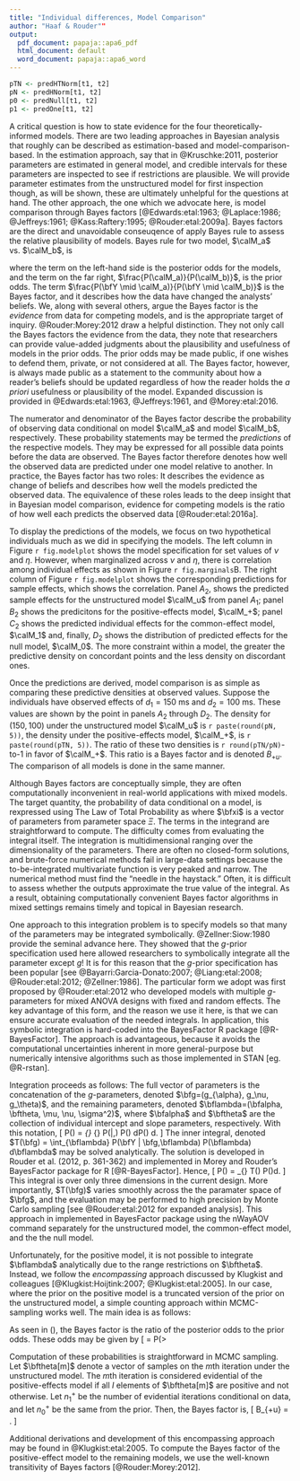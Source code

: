 ```yaml
---
title: "Individual differences, Model Comparison"
author: "Haaf & Rouder""
output:
  pdf_document: papaja::apa6_pdf
  html_document: default
  word_document: papaja::apa6_word
---
```


```r
pTN <- predHTNorm[t1, t2]
pN <- predHNorm[t1, t2]
p0 <- predNull[t1, t2]
p1 <- predOne[t1, t2]
```

A critical question is how to state evidence for the four theoretically-informed models. There are two leading approaches in Bayesian analysis that roughly can be described as estimation-based and model-comparison-based.  In the estimation approach, say that in @Kruschke:2011, posterior parameters are estimated in general model, and credible intervals for these parameters are inspected to see if restrictions are plausible.  We will provide parameter estimates from the unstructured model for first inspection though, as will be shown, these are ultimately unhelpful for the questions at hand.  The other approach, the one which we advocate here, is model comparison through Bayes factors [@Edwards:etal:1963; @Laplace:1986; @Jeffreys:1961; @Kass:Raftery:1995; @Rouder:etal:2009a].  Bayes factors are the direct and unavoidable conseuqence of apply Bayes rule to assess the relative plausibility of models.  Bayes rule for two model, $\calM_a$ vs. $\calM_b$, is 

\begin{equation}\label{bayesrule}
\frac{P(\calM_a \mid \bfY)}{P(\calM_b \mid \bfY)} = \frac{P(\bfY \mid \calM_a)}{P(\bfY \mid \calM_b)} \times \frac{P(\calM_a)}{P(\calM_b)},
\end{equation}

where the term on the left-hand side is the posterior odds for the models, and the term on the far right, $\frac{P(\calM_a)}{P(\calM_b)}$, is the prior odds.  The term $\frac{P(\bfY \mid \calM_a)}{P(\bfY \mid \calM_b)}$ is the Bayes factor, and it describes how the data have changed the analysts' beliefs.  We, along with several others, argue the Bayes factor is the *evidence* from data for competing models, and is the appropriate target of inquiry.  @Rouder:Morey:2012 draw a helpful distinction.  They not only call the Bayes factors the evidence from the data, they note that researchers can provide value-added judgments about the plausibility and usefulness of models in the prior odds.  The prior odds may be made public, if one wishes to defend them, private, or not considered at all.  The Bayes factor, however, is always made public as a statement to the community about how a reader's beliefs should be updated regardless of how the reader holds the *a priori* usefulness or plausibility of the model.  Expanded discussion is provided in @Edwards:etal:1963, @Jeffreys:1961, and @Morey:etal:2016.  

The numerator and denominator of the Bayes factor describe the probability of observing data conditional on model $\calM_a$ and model $\calM_b$, respectively.  These probability statements may be termed the *predictions* of the respective models.  They may be expressed for all possible data points before the data are observed.  The Bayes factor therefore denotes how well the observed data are predicted under one model relative to another.  In practice, the Bayes factor has two roles: It describes the evidence as change of beliefs and describes how well the models predicted the observed data. The equivalence of these roles leads to the deep insight that in Bayesian model comparison, evidence for competing models is the ratio of how well each predicts the observed data [@Rouder:etal:2016a].

To display the predictions of the models, we focus on two hypothetical individuals much as we did in specifying the models.  The left column in Figure `r fig.modelplot` shows the model specification for set values of $\nu$ and $\eta$. However, when marginalized across $\nu$ and $\eta$, there is correlation among individual effects as shown in Figure `r fig.marginals`B. The right column of Figure `r fig.modelplot` shows the corresponding predictions for sample effects, which shows the correlation. Panel $A_2$, shows the predicted sample effects for the unstructured model $\calM_u$ from panel $A_1$; panel $B_2$ shows the predicitons for the positive-effects model, $\calM_+$; panel $C_2$ shows the predicted individual effects for the common-effect model, $\calM_1$ and, finally, $D_2$ shows the distribution of predicted effects for the null model, $\calM_0$. The more constraint within a model, the greater the predictive density on concordant points and the less density on discordant ones.

Once the predictions are derived, model comparison is as simple as comparing these predictive densities at observed values.  Suppose the individuals have observed effects of $d_1 = 150$ ms and $d_2 = 100$ ms.  These values are shown by the point in panels $A_2$ through $D_2$.  The density for $(150, 100)$ under the unstructured model $\calM_u$ is `r paste(round(pN, 5))`, the density under the positive-effects model, $\calM_+$, is `r paste(round(pTN, 5))`. The ratio of these two densities is `r round(pTN/pN)`-to-1 in favor of $\calM_+$. This ratio is a Bayes factor and is denoted $B_{+u}$.  The comparison of all models is done in the same manner.

Although Bayes factors are conceptually simple, they are often computationally inconvenient in real-world applications with mixed models.   The target quantity, the probability of data conditional on a model, is rexpressed using The Law of Total Probability as
\begin{equation} \label{bfInt}
P(\bfY \mid \calM) = \int_{\bfxi \in \Xi} P(\bfY|\bfxi)P(\bfxi)d\bfxi,
\end{equation}
where $\bfxi$ is a vector of parameters from parameter space $\Xi$.  The terms in the integrand are straightforward to compute.  The difficulty comes from evaluating the integral itself.  The integration is multidimensional ranging over the dimensionality of the parameters.  There are often no closed-form solutions, and brute-force numerical methods fail in large-data settings because the to-be-integrated multivariate function is very peaked and narrow.  The numerical method must find the "needle in the haystack." Often, it is difficult to assess whether the outputs approximate the true value of the integral.  As a result, obtaining computationally convenient Bayes factor algorithms in mixed settings remains timely and topical in Bayesian research.  

One approach to this integration problem is to specify models so that many of the parameters may be integrated symbolically.  @Zellner:Siow:1980 provide the seminal advance here.  They showed that the 
 $g$-prior specification used here allowed researchers to symbolically integrate all the parameter except $g$!  It is for this reason that the $g$-prior specification has been popular [see @Bayarri:Garcia-Donato:2007; @Liang:etal:2008; @Rouder:etal:2012; @Zellner:1986].  The particular form we adopt was first proposed by @Rouder:etal:2012 who developed models with multiple $g$-parameters for mixed ANOVA designs with fixed and random effects.  The key advantage of this form, and the reason we use it here, is that we can ensure accurate evaluation of the needed integrals.  In application, this symbolic integration is hard-coded into the BayesFactor R package [@R-BayesFactor].  The approach is advantageous, because it avoids the computational uncertainties inherent in more general-purpose but numerically intensive algorithms such as those implemented in STAN [eg. @R-rstan].

Integration proceeds as follows: The full vector of parameters is the concatenation of the $g$-parameters, denoted $\bfg=(g_{\alpha}, g_\nu, g_\theta)$, and the remaining parameters, denoted $\bflambda=(\bfalpha, \bftheta, \mu, \nu, \sigma^2)$, where $\bfalpha$ and $\bftheta$ are the collection of individual intercept and slope parameters, respectively.  With this notation,
\[
P(\bfY \mid \calM) = \int_{\bfg} \int_{\bflambda} P(\bfY|\bfg,\bflambda) P(\bflambda) d\bflambda P(\bfg) d\bfg. 
\]
The inner integral, denoted $T(\bfg) = \int_{\bflambda} P(\bfY | \bfg,\bflambda) P(\bflambda) d\bflambda$ may be solved analytically.  The solution is developed in Rouder et al. (2012, p. 361-362) and implemented in Morey and Rouder's BayesFactor package for R [@R-BayesFactor].  Hence,
\[
P(\bfY \mid \calM) = \int_{\bfg} T(\bfg) P(\bfg)d\bfg.
\]
This integral is over only three dimensions in the current design.  More importantly, $T(\bfg)$ varies smoothly across the the paramater space of $\bfg$, and the evaluation may be performed to high precision by Monte Carlo sampling [see @Rouder:etal:2012 for expanded analysis]. This approach in implemented in BayesFactor package using the nWayAOV command separately for the unstructured model, the common-effect model, and the the null model.  

Unfortunately, for the positive model, it is not possible to integrate $\bflambda$ analytically due to the range restrictions on $\bftheta$.  Instead, we follow the *encompassing* approach discussed by Klugkist and colleagues [@Klugkist:Hoijtink:2007; @Klugkist:etal:2005].  In our case, where the prior on the positive model is a truncated version of the prior on the unstructured model, a simple counting approach within MCMC-sampling works well.  The main idea is as follows:

As seen in (\ref{bayesrule}), the Bayes factor is the ratio of the posterior odds to the prior odds.  These odds may be given by
\[
\frac{P(\calM_+|\bfY)}{P(\calM_u|\bfY)} = P(\bftheta>\bf0|\bfY,\calM_u),
\]
and 
\[
\frac{P(\calM_+)}{P(\calM_u)} = P(\bftheta>\bf0|\calM_u),
\]
where $\bftheta>\bf0$ refers to event that each element of $\bftheta$ is greater than zero. The Bayes factor, the ratio, is given by 
\[
B_{+u} = \frac{P(\bftheta>0|\bfY,\calM_u)}{P(\bftheta>0|\calM_u)}.
\]
Restated, the Bayes factor is the posterior probability that all effects are positive relative to the prior probability of the same event. 

Computation of these probabilities is straightforward in MCMC sampling.  Let $\bftheta[m]$ denote a vector of samples on the $m$th iteration under the unstructured model.  The $m$th iteration is considered evidential of the positive-effects model if all $I$ elements of $\bftheta[m]$ are positive and not otherwise.  Let $n_1^+$ be the number of evidential iterations conditional on data, and let $n_0^+$ be the same from the prior.  Then, the Bayes factor is,
\[
B_{+u} = \frac{n_1^+}{n_0^+}.
\]

Additional derivations and development of this encompassing approach may be found in @Klugkist:etal:2005.  To compute the Bayes factor of the positive-effect model to the remaining models, we use the well-known transitivity of Bayes factors [@Rouder:Morey:2012].


